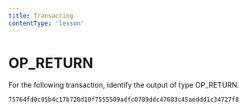 ```yaml
---
title: Transacting
contentType: 'lesson'
---
```


# OP_RETURN

For the following transaction, identify the output of type OP_RETURN.  


```shell
75764fd0c95b4c17b728d10f7555509adfc0789ddc47683c45aeddd1c34727f8
```


